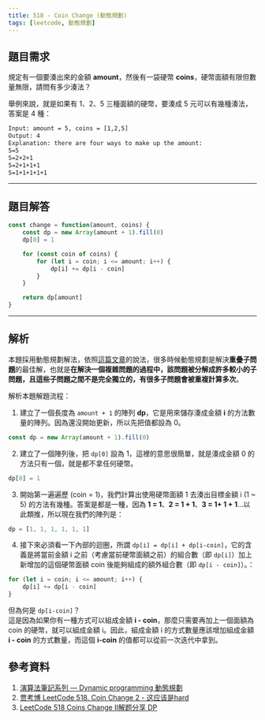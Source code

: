 ```yaml
---
title: 518 - Coin Change (動態規劃)
tags: [leetcode, 動態規劃]
---
```

## 題目需求
規定有一個要湊出來的金額 **amount**，然後有一袋硬幣 **coins**，硬幣面額有限但數量無限，請問有多少湊法？

舉例來說，就是如果有 1、2、5 三種面額的硬幣，要湊成 5 元可以有幾種湊法，答案是 4 種：
```xml title='官方範例'
Input: amount = 5, coins = [1,2,5]
Output: 4
Explanation: there are four ways to make up the amount:
5=5
5=2+2+1
5=2+1+1+1
5=1+1+1+1+1
```

---

## 題目解答
```js
const change = function(amount, coins) {
    const dp = new Array(amount + 1).fill(0)
    dp[0] = 1

    for (const coin of coins) {
        for (let i = coin; i <= amount; i++) {
            dp[i] += dp[i - coin]
        }
    }

    return dp[amount]
}
```

---

## 解析
本題採用動態規劃解法，依照[這篇文章](https://medium.com/%E6%8A%80%E8%A1%93%E7%AD%86%E8%A8%98/%E6%BC%94%E7%AE%97%E6%B3%95%E7%AD%86%E8%A8%98%E7%B3%BB%E5%88%97-dynamic-programming-%E5%8B%95%E6%85%8B%E8%A6%8F%E5%8A%83-de980ca4a2d3)的說法，很多時候動態規劃是解決**重疊子問題**的最佳解，也就是**在解決一個複雜問題的過程中，該問題被分解成許多較小的子問題，且這些子問題之間不是完全獨立的，有很多子問題會被重複計算多次**。

解析本題解題流程：
1. 建立了一個長度為 `amount + 1` 的陣列 **dp**，它是用來儲存湊成金額 **i** 的方法數量的陣列。因為還沒開始更新，所以先把值都設為 0。
```js
const dp = new Array(amount + 1).fill(0)
```

2. 建立了一個陣列後，把 `dp[0]` 設為 1，這裡的意思很簡單，就是湊成金額 0 的方法只有一個，就是都不拿任何硬幣。
```js
dp[0] = 1
```

3. 開始第一遍遍歷 (coin = 1)，我們計算出使用硬幣面額 1 去湊出目標金額 i (1 ~ 5) 的方法有幾種。答案是都是一種，因為 **1 = 1**、**2 = 1 + 1**、**3 = 1+ 1 + 1**...以此類推，所以現在我們的陣列是：
```js
dp = [1, 1, 1, 1, 1, 1]
```

4. 接下來必須看一下內部的迴圈，所謂 `dp[i] = dp[i] + dp[i-coin]`，它的含義是將當前金額 i 之前（考慮當前硬幣面額之前）的組合數（即 `dp[i]`）加上新增加的這個硬幣面額 coin 後能夠組成的額外組合數（即 `dp[i - coin]`）。：
```js
for (let i = coin; i <= amount; i++) {
    dp[i] += dp[i - coin]
}
```
但為何是 `dp[i-coin]`？  
這是因為如果你有一種方式可以組成金額 **i - coin**，那麼只需要再加上一個面額為 coin 的硬幣，就可以組成金額 i。因此，組成金額 i 的方式數量應該增加組成金額 **i - coin** 的方式數量，而這個 **i-coin** 的值都可以從前一次迭代中拿到。


## 參考資料
1. [演算法筆記系列 — Dynamic programming 動態規劃](https://medium.com/%E6%8A%80%E8%A1%93%E7%AD%86%E8%A8%98/%E6%BC%94%E7%AE%97%E6%B3%95%E7%AD%86%E8%A8%98%E7%B3%BB%E5%88%97-dynamic-programming-%E5%8B%95%E6%85%8B%E8%A6%8F%E5%8A%83-de980ca4a2d3)
2. [贾考博 LeetCode 518. Coin Change 2 - 这应该是hard](https://www.youtube.com/watch?v=UHFmiLSmXHg)
3. [LeetCode 518 Coins Change II解题分享 DP](https://www.youtube.com/watch?v=qWhw41UR8RI)